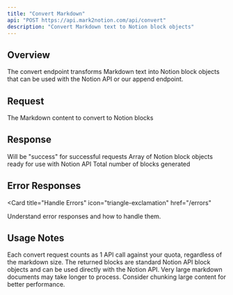 ```yaml
---
title: "Convert Markdown"
api: "POST https://api.mark2notion.com/api/convert"
description: "Convert Markdown text to Notion block objects"
---
```


## Overview

The convert endpoint transforms Markdown text into Notion block objects that can be used with the Notion API or our append endpoint.

## Request

<ParamField body="markdown" type="string" required>
  The Markdown content to convert to Notion blocks
</ParamField>

## Response

<ResponseField name="status" type="string">
  Will be "success" for successful requests
</ResponseField>

<ResponseField name="data" type="object">
  <Expandable title="data">
    <ResponseField name="blocks" type="array">
      Array of Notion block objects ready for use with Notion API
    </ResponseField>
    <ResponseField name="blockCount" type="number">
      Total number of blocks generated
    </ResponseField>
  </Expandable>
</ResponseField>

## Error Responses

<Card
  title="Handle Errors"
  icon="triangle-exclamation"
  href="/errors"
>
Understand error responses and how to handle them.
</Card>

## Usage Notes

<Info>
Each convert request counts as 1 API call against your quota, regardless of the markdown size.
</Info>

<Tip>
The returned blocks are standard Notion API block objects and can be used directly with the Notion API.
</Tip>

<Warning>
Very large markdown documents may take longer to process. Consider chunking large content for better performance.
</Warning>
